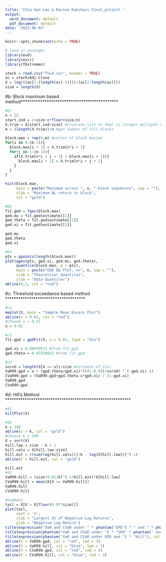 ```yaml
---
title: 'Chia Han Lee & Darina Kamikazi Final_project '
output:
  word_document: default
  pdf_document: default
date: "2023-06-01"
---
```


```r
knitr::opts_chunk$set(echo = TRUE)
```

```r
# load in packages
library(evd)
library(evir)
library(fExtremes)
```

```r
stock = read.csv("TSLA.csv", header = TRUE)
ac = stock$Adj.Close
X = log(((ac[1:(length(ac)-1)]))/(ac[2:length(ac)]))
size = length(X)
```

#b: Block maximum based method*********************************************

```r
#b1
n = 22
start.ind = 1+size-n*floor(size/n)
X.trim = X[start.ind:size] #truncate list so that is integer multiple of n
m = (length(X.trim))/n #get number of full blocks

block.max = rep(0,m) #vector of block maxima
for(i in 0:(m-1)){
  block.max[i + 1] = X.trim[n*i + 1]
  for(j in 1:(n-1)){
    if(X.trim[n*i + j + 1] > block.max[i + 1]){
      block.max[i + 1] = X.trim[n*i + j + 1]
    }
  }
}

hist(block.max,
     main = paste("Maximum across ", n, "-block sequences", sep = ""),
     xlab = "Maximum NL-return in block",
     col = "gold")
```

```r
#b2
fit.ged = fgev(block.max)
ged.mu = fit.ged$estimate[[1]]
ged.theta = fit.ged$estimate[[2]]
ged.xi = fit.ged$estimate[[3]]

ged.mu
ged.theta
ged.xi
```

```r
#b3
pts = ppoints(length(block.max))
plot(qgev(pts, ged.xi, ged.mu, ged.theta),
     quantile(block.max, p = pts),
     main = paste("GED QQ Plot, n=", n, sep = ""),
     xlab = "Theoretical Quantiles",
     ylab = "Data Quantiles")
abline(0,1, col = "red")
```

#c: Threshold exceedance based method *************************************

```r
#c1
meplot(X, main = "Sample Mean Excess Plot")
abline(v = 0.01, col = "red")
#Choose u = 0.01
u = 0.01
```

```r
#c2
fit.gpd = gpdFit(X, u = 0.01, type = "mle")

gpd.xi = 0.06970571 #from fit.gpd
gpd.theta = 0.02320922 #from fit.gpd
```

```r
#c3
survU = length(X[X >= u])/size #estimate of S(u)
VaR99.gpd = u + (gpd.theta/gpd.xi)*(((1-0.99)/survU) ^ (-gpd.xi)-1)
CVaR99.gpd = (VaR99.gpd+gpd.theta-u*gpd.xi) / (1-gpd.xi)
VaR99.gpd
CVaR99.gpd
```

#d: Hill's Method **********************************************************

```r
#d1
hillPlot(X)

#d2
k = 100
abline(v = k, col = "gold")
#Choose k = 190
X = sort(X)
hill.low = size - k + 1
hill.vals = X[hill.low:size]
hill.est = ((sum(log(hill.vals)))/k - log(X[hill.low]))^(-1)
abline(h = hill.est, col = "gold")

hill.est
#d3
VaR99.hill = (size*0.01/k)^(-1/hill.est)*X[hill.low]
CVaR99.hill = mean(X[X >= VaR99.hill])
VaR99.hill
CVaR99.hill
```

```r
#summary
tail = X[X > X[floor(0.97*size)]]
plot(tail,
     xaxt = 'n',
     xlab = "Largest 3% of Negative Log Returns",
     ylab = "Negative Log Return")
title(expression("VaR and CVaR under " * phantom("GPD") * " and " * phantom("Hill")), col.main = "black")
title(expression(phantom("VaR and CVaR under ") * "GPD" * phantom(" and Hill")), col.main = "red")
title(expression(phantom("VaR and CVaR under GPD and ") * "Hill"), col.main = "blue")
abline(h = VaR99.gpd, col = "red", lwd = 3)
abline(h = VaR99.hill, col = "blue", lwd = 3)
abline(h = CVaR99.gpd, col = "red", lwd = 3)
abline(h = CVaR99.hill, col = "blue", lwd = 3)
```

```r

```

```r

```


```r

```

```r

```


